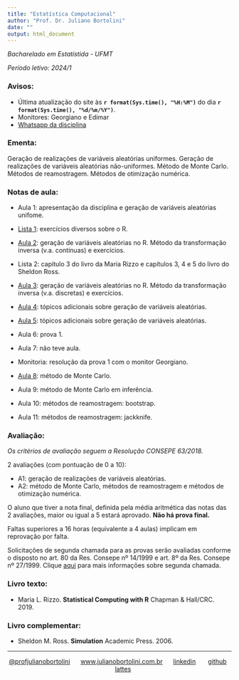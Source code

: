 ```yaml
---
title: "Estatística Computacional"
author: "Prof. Dr. Juliano Bortolini"
date: ""
output: html_document
---
```


*Bacharelado em Estatístida - UFMT*

*Período letivo: 2024/1*


### Avisos:

- Última atualização do site às **`r format(Sys.time(), "%H:%M")`** do dia **`r format(Sys.time(), "%d/%m/%Y")`**.
- Monitores: Georgiano e Edimar
- [Whatsapp da disciplina](https://chat.whatsapp.com/JscCZcwiofNKG0dwtRCPXu)



### Ementa:

Geração de realizações de variáveis aleatórias uniformes. Geração de realizações de variáveis aleatórias não-uniformes. Método de Monte Carlo. Métodos de reamostragem. Métodos de otimização numérica.

### Notas de aula:

- Aula 1: apresentação da disciplina e geração de variáveis aleatórias unifome.

- [Lista 1](eclista1.html): exercícios diversos sobre o R.

- [Aula 2](aulas/aula2.html): geração de variáveis aleatórias no R. Método da transformação inversa (v.a. contínuas) e exercícios.

- Lista 2: capítulo 3 do livro da Maria Rizzo e capítulos 3, 4 e 5 do livro do Sheldon Ross.

- [Aula 3](aulas/aula3.html): geração de variáveis aleatórias no R. Método da transformação inversa (v.a. discretas) e exercícios.

- [Aula 4](aulas/aula4.html): tópicos adicionais sobre geração de variáveis aleatórias.

- [Aula 5](aulas/aula5.html): tópicos adicionais sobre geração de variáveis aleatórias.

- Aula 6: prova 1.

- Aula 7: não teve aula.

- Monitoria: resolução da prova 1 com o monitor Georgiano.

- [Aula 8](aulas/aula8.html): método de Monte Carlo.

- Aula 9: método de Monte Carlo em inferência.

- Aula 10: métodos de reamostragem: bootstrap.

- Aula 11: métodos de reamostragem: jackknife.






### Avaliação:


*Os critérios de avaliação seguem a Resolução CONSEPE 63/2018.*


2 avaliações (com pontuação de 0 a 10):

  - A1: geração de realizações de variáveis aleatórias.
  - A2: método de Monte Carlo, métodos de reamostragem e métodos de otimização numérica.

O aluno que tiver a nota final, definida pela média aritmética das notas das 2 avaliações, maior ou igual a 5 estará aprovado. **Não há prova final.**

Faltas superiores a 16 horas (equivalente a 4 aulas) implicam em reprovação por falta.

Solicitações de segunda chamada para as provas serão avaliadas conforme o disposto no art. 80 da Res. Consepe nº 14/1999 e art. 8º da Res. Consepe nº 27/1999. Clique [aqui](https://ufmt.br/unidade/estudante/graduacao/pagina/requerimentos/188) para mais informações sobre segunda chamada.

### Livro texto:

-   Maria L. Rizzo. **Statistical Computing with R** Chapman & Hall/CRC. 2019.

### Livro complementar:

-   Sheldon M. Ross. **Simulation** Academic Press. 2006.





----------
<div style="text-align: center;">

[@profjulianobortolini](https://instagram.com/profjulianobortolini) \  \  \ [www.julianobortolini.com.br](http://www.julianobortolini.com.br) \  \  \ [linkedin](https://linkedin.com/in/julianobortolini) \  \  \   [github](https://github.com/julianobortolini) \  \  \   [lattes](http://lattes.cnpq.br/6210909768845403)

</div>


